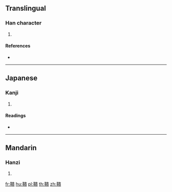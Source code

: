 {{character info/new}}
==Translingual==

===Han character===
{{Han char|rn=177|rad=革|as=12|sn=21|four=|canj=TJLMC}}

# {{defn|Han|sort=革12}}

====References====
* {{Han ref|kx=1391.310|dkj=43021|dj=1906.210|hdz=74350.060|uh=97BC|ud=38844}}

----

==Japanese==

===Kanji===
{{ja-kanji|grade=|rs=革12}}

# {{defn|lang=ja|sort=革12}}

====Readings====
* {{ja-readings|on=[[き]] (ki), [[ぎ]] (gi), [[かい]] (kai), [[け]] (ke), [[え]] (e), [[わい]] (wai)|kun=[[たづな]] (tazuna), [[つよい]] (tsuyoi), [[くじく]] (kujiku), [[くじける]] (kujikeru), [[ぬひとりおしたなめしがは]] (nuhitorioshitanameshigaha)}}

----

==Mandarin==

===Hanzi===
{{cmn-hanzi|pin=[[guì]] ([[gui4]]), [[tà]] ([[ta4]])|wg=kuei<sup>4</sup>, t'a<sup>4</sup>}}

# {{defn|lang=cmn|sort=革12}}

[[fr:鞼]]
[[hu:鞼]]
[[pl:鞼]]
[[th:鞼]]
[[zh:鞼]]